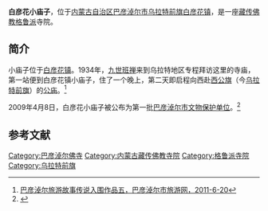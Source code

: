 {{Infobox Tibetan Buddhist monastery
|name =白彦花小庙子
|image = 
|image size = 250px
|alt = 
|caption = 
|t=
|w=
|to = 
|ipa={{IPA|}}
|z=
|thdl=
|e=
|tc=白彥花小廟子
|s=白彦花小庙子
|p=
|m=
|k=
|pushpin_map = 
|latd =  | latm =  | lats =  | latNS = 
|longd=  | longm= | longs =| longEW = 
|iso_region = 
|map_caption = 
|mapsize = 
|location_country = 中国
|location = {{CHN}}[[内蒙古自治区|内蒙古自治区]][[巴彦淖尔市|巴彦淖尔市]][[乌拉特前旗|乌拉特前旗]][[白彦花镇|白彦花镇]]
|coordinates_display =
|founded_by = 
|date_founded =
|date_renovated =
|sect = [[格鲁派|格鲁派]]
|mather =
|children =
|dedicated_to = 
|tulku =
|head_lama = 
|head_mgh =
|no._of_monks = 
|architecture = 
|festivals =
|footnotes = 
}}
{{文物保护单位
| 级别 = 市县级
| 省名 =内蒙古自治区
| 市/县名 = 巴彦淖尔市
| 图片 = 
| 名称 = 白彦花小庙子
| 编号 = 1-32
| 分类 = 古建筑
| 所在 = [[乌拉特前旗|乌拉特前旗]]
| 时代 = 清
| 登录 = 2009年4月8日
}}

'''白彦花小庙子'''，位于[[内蒙古自治区|内蒙古自治区]][[巴彦淖尔市|巴彦淖尔市]][[乌拉特前旗|乌拉特前旗]][[白彦花镇|白彦花镇]]，是一座[[藏传佛教|藏传佛教]][[格鲁派|格鲁派]]寺院。

==简介==
小庙子位于[[白彦花镇|白彦花镇]]。1934年，[[九世班禅|九世班禅]]来到乌拉特地区专程拜访这里的寺庙，第一站便到白彦花镇小庙子，住了一个晚上，第二天即启程向西赴[[西公旗|西公旗]]（今[[乌拉特前旗|乌拉特前旗]]）的[[衍庆寺_(乌拉特前旗)|公庙]]。<ref>[http://www.bynely.gov.cn/news/Show.asp?id=361 巴彦淖尔旅游故事传说入围作品五，巴彦淖尔市旅游网，2011-6-20]{{dead link|date=2018年1月 |bot=InternetArchiveBot |fix-attempted=yes }}</ref>

2009年4月8日，白彦花小庙子被公布为第一批[[巴彦淖尔市文物保护单位|巴彦淖尔市文物保护单位]]。<ref>{{Cite web |url=http://bmla.chinalawinfo.com/Newlaw2002/SLC/SLC.asp?Db=lar&Gid=17096876 |title=巴彦淖尔市人民政府关于公布第一批市级重点文物保护单位的通知（巴政字〔2009〕62号），2009年4月8日 |access-date=2013年7月18日 |archive-date=2016年3月4日 |archive-url=https://web.archive.org/web/20160304090528/http://bmla.chinalawinfo.com/Newlaw2002/SLC/SLC.asp?Db=lar&Gid=17096876 |dead-url=yes }}</ref>

==参考文献==
{{reflist}}

[[Category:巴彦淖尔佛寺|Category:巴彦淖尔佛寺]]
[[Category:内蒙古藏传佛教寺院|Category:内蒙古藏传佛教寺院]]
[[Category:格鲁派寺院|Category:格鲁派寺院]]
[[Category:乌拉特前旗|Category:乌拉特前旗]]
